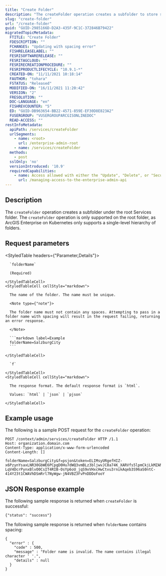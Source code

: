 ```yaml
---
title: "Create Folder"
description: "The createFolder operation creates a subfolder to store services outside of the main root Services folder."
slug: "create-folder"
url: "/create-folder"
guid: "GUID-2985166D-D2A3-435F-9C1C-372846B79422"
migratedTopicMetadata:
  FTITLE: "Create Folder"
  FDESCRIPTION: ""
  FCHANGES: "Updating with spacing error"
  FISHRELEASELABEL: ""
  FESRISOFTWARERELEASE: ""
  FESRITAGCLOUD: ""
  FESRIRECREATIONPROCEDURE: ""
  FESRIPRODUCTLIFECYCLE: "10.9.1-*"
  CREATED-ON: "11/11/2021 10:18:14"
  FAUTHOR: "tohara"
  FSTATUS: "Released"
  MODIFIED-ON: "16/11/2021 11:20:42"
  VERSION: "2"
  FRESOLUTION: ""
  DOC-LANGUAGE: "en"
  FISHREVCOUNTER: "5"
  ED: "GUID-DB963654-BB22-4571-859E-EF30D8E823A2"
  FUSERGROUP: "VUSERGROUPARCGISONLINEDOC"
  READ-ACCESS: ""
restInfoMetadata:
  apiPath: /services/createFolder
  urlSegments:
    - name: <root>
      url: /enterprise-admin-root
    - name: /services/createFolder
  methods:
    - post
  sslOnly: 'no'
  versionIntroduced: '10.9'
  requiredCapabilities:
    - name: Access allowed with either the "Update", "Delete", or "Security and infrastructure" privileges, or the Publisher role
      url: /managing-access-to-the-enterprise-admin-api
---
```


## Description

The `createFolder` operation creates a subfolder under the root Services folder. The `createFolder` operation is only supported on the root folder, as ArcGIS Enterprise on Kubernetes only supports a single-level hierarchy of folders.


## Request parameters

<StyledTable headers={"Parameter,Details"}>
  <StyledTableRow>
    <StyledTableCell cellStyle="markdown">

      `folderName` 

      (Required)

    </StyledTableCell>
    <StyledTableCell cellStyle="markdown">

      The name of the folder. The name must be unique.

      <Note type={"note"}>

      The folder name must not contain any spaces. Attempting to pass in a folder name with spacing will result in the request failing, returning an error response.

      </Note>

      ```markdown label=Example
      folderName=SalzburgCity
      ```

    </StyledTableCell>
  </StyledTableRow>
  <StyledTableRow>
    <StyledTableCell cellStyle="markdown">

      `f` 

    </StyledTableCell>
    <StyledTableCell cellStyle="markdown">

      The response format. The default response format is `html`.

      Values: `html` | `json` | `pjson`

    </StyledTableCell>
  </StyledTableRow>
</StyledTable>


## Example usage

The following is a sample POST request for the `createFolder` operation:

```other
POST /context/admin/services/createFolder HTTP /1.1
Host: organization.domain.com
Content-Type: application/x-www-form-urlencoded
Content-Length: []

folderName=SalzburgCity&f=psjon&token=ELIMsyURgefHIZ-x6PzynYsaxLNR30GbWE6PCpgD0Hu7dWQ3vmBLz3bljwvJC8a74K_XARVfs5lpmCkjLkMZANHIDgMHiwgwnNiQBbTWHEbNqJeodE9ipXYeUmlGkveMQ44JjNQlNGYim-LqV4DcrPynxBlvO0CsIT4RIB-OsYp6oU_jqS9xVHxcHwCtvu3rnikAqeb3S96aS0ntC-414Y23t1CWAVhDSmRrl7NyWgw-jN4VBZ3FvPnDDDoFooY

```

## JSON Response example

The following sample response is returned when `createFolder` is successful:

```other
{"status": "success"}
```

The following sample response is returned when `folderName` contains spacing:

```other
{
  "error" : {
    "code" : 500,
    "message" : "Folder name is invalid. The name contains illegal character ' '.",
    "details" : null
  }
}
```